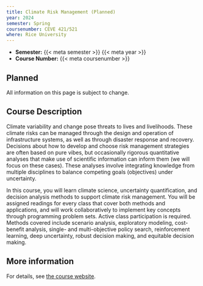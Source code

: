 ```yaml
---
title: Climate Risk Management (Planned)
year: 2024
semester: Spring
coursenumber: CEVE 421/521
where: Rice University
---
```


- **Semester:** {{< meta semester >}} {{< meta year >}}
- **Course Number:** {{< meta coursenumber >}}

::: {.callout-warning}
## Planned

All information on this page is subject to change.
:::

## Course Description

Climate variability and change pose threats to lives and livelihoods.
These climate risks can be managed through the design and operation of infrastructure systems, as well as through disaster response and recovery. 
Decisions about how to develop and choose risk management strategies are often based on pure vibes, but occasionally rigorous quantitative analyses that make use of scientific information can inform them (we will focus on these cases).
These analyses involve integrating knowledge from multiple disciplines to balance competing goals (objectives) under uncertainty.

In this course, you will learn climate science, uncertainty quantification, and decision analysis methods to support climate risk management.
You will be assigned readings for every class that cover both methods and applications, and will work collaboratively to implement key concepts through programming problem sets.
Active class participation is required.
Methods covered include scenario analysis, exploratory modeling, cost-benefit analysis, single- and multi-objective policy search, reinforcement learning, deep uncertainty, robust decision making, and equitable decision making.


## More information

For details, see [the course website](https://ceve-421-521.github.io/){target=_blank}.